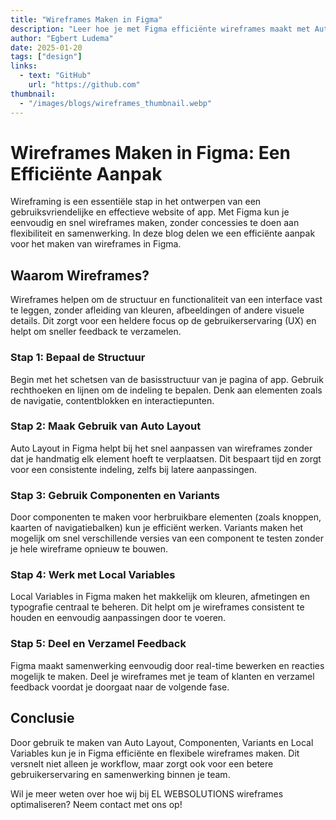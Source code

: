 ```yaml
---
title: "Wireframes Maken in Figma"
description: "Leer hoe je met Figma efficiënte wireframes maakt met Auto Layout, Componenten en Variants."
author: "Egbert Ludema"
date: 2025-01-20
tags: ["design"]
links:
  - text: "GitHub"
    url: "https://github.com"
thumbnail:
  - "/images/blogs/wireframes_thumbnail.webp"
---
```



# Wireframes Maken in Figma: Een Efficiënte Aanpak

Wireframing is een essentiële stap in het ontwerpen van een gebruiksvriendelijke en effectieve website of app. Met Figma kun je eenvoudig en snel wireframes maken, zonder concessies te doen aan flexibiliteit en samenwerking. In deze blog delen we een efficiënte aanpak voor het maken van wireframes in Figma.

## Waarom Wireframes?

Wireframes helpen om de structuur en functionaliteit van een interface vast te leggen, zonder afleiding van kleuren, afbeeldingen of andere visuele details. Dit zorgt voor een heldere focus op de gebruikerservaring (UX) en helpt om sneller feedback te verzamelen.

### Stap 1: Bepaal de Structuur

Begin met het schetsen van de basisstructuur van je pagina of app. Gebruik rechthoeken en lijnen om de indeling te bepalen. Denk aan elementen zoals de navigatie, contentblokken en interactiepunten.

### Stap 2: Maak Gebruik van Auto Layout

Auto Layout in Figma helpt bij het snel aanpassen van wireframes zonder dat je handmatig elk element hoeft te verplaatsen. Dit bespaart tijd en zorgt voor een consistente indeling, zelfs bij latere aanpassingen.

### Stap 3: Gebruik Componenten en Variants

Door componenten te maken voor herbruikbare elementen (zoals knoppen, kaarten of navigatiebalken) kun je efficiënt werken. Variants maken het mogelijk om snel verschillende versies van een component te testen zonder je hele wireframe opnieuw te bouwen.

### Stap 4: Werk met Local Variables

Local Variables in Figma maken het makkelijk om kleuren, afmetingen en typografie centraal te beheren. Dit helpt om je wireframes consistent te houden en eenvoudig aanpassingen door te voeren.

### Stap 5: Deel en Verzamel Feedback

Figma maakt samenwerking eenvoudig door real-time bewerken en reacties mogelijk te maken. Deel je wireframes met je team of klanten en verzamel feedback voordat je doorgaat naar de volgende fase.

## Conclusie

Door gebruik te maken van Auto Layout, Componenten, Variants en Local Variables kun je in Figma efficiënte en flexibele wireframes maken. Dit versnelt niet alleen je workflow, maar zorgt ook voor een betere gebruikerservaring en samenwerking binnen je team.

Wil je meer weten over hoe wij bij EL WEBSOLUTIONS wireframes optimaliseren? Neem contact met ons op!